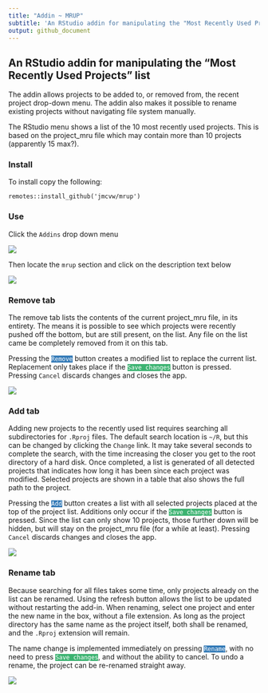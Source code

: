 ```yaml
---
title: "Addin ~ MRUP"
subtitle: 'An RStudio addin for manipulating the "Most Recently Used Projects" list'
output: github_document
---
```


<!-- EDIT IN README.RMD -->

## An RStudio addin for manipulating the "Most Recently Used Projects" list

The addin allows projects to be added to, or removed from, the recent project drop-down menu.
The addin also makes it possible to rename existing projects without navigating file system manually.

The RStudio menu shows a list of the 10 most recently used projects.
This is based on the project_mru file which may contain more than 10 projects (apparently 15 max?).

### Install

To install copy the following:

`remotes::install_github('jmcvw/mrup')`

### Use

Click the `Addins` drop down menu

![](images/addins_menu.PNG)

Then locate the `mrup` section and click on the description text below

![](images/mrup_menu.PNG)

### Remove tab

The remove tab lists the contents of the current project_mru file, in its entirety.
The means it is possible to see which projects were recently pushed off the bottom, but are still present, on the list.
Any file on the list came be completely removed from it on this tab.

Pressing the <code style='background-color:#337ab7; color:white'>Remove</code> button creates a modified list to replace the current list.
Replacement only takes place if the <code style='background-color:#3cb371; color:white'>Save&nbsp;changes</code> button is pressed.
Pressing `Cancel` discards changes and closes the app.

![](images/remove_projects.PNG)

### Add tab

Adding new projects to the recently used list requires searching all subdirectories for `.Rproj` files.
The default search location is `~/R`, but this can be changed by clicking the `Change` link.
It may take several seconds to complete the search, with the time increasing the closer you get to  the root directory of a hard disk.
Once completed, a list is generated of all detected projects that indicates how long it has been since each project was modified. 
Selected projects are shown in a table that also shows the full path to the project.

Pressing the <code style='background-color:#337ab7; color:white'>Add</code> button creates a list with all selected projects placed at the top of the project list.
Additions only occur if the <code style='background-color:#3cb371; color:white'>Save&nbsp;changes</code> button is pressed.
Since the list can only show 10 projects, those further down will be hidden, but will stay on the project_mru file (for a while at least).
Pressing `Cancel` discards changes and closes the app.

![](images/add_projects.PNG)

### Rename tab

Because searching for all files takes some time, only projects already on the list can be renamed.
Using the refresh button allows the list to be updated without restarting the add-in.
When renaming, select one project and enter the new name in the box, without a file extension.
As long as the project directory has the same name as the project itself, both shall be renamed, and the `.Rproj` extension will remain.

The name change is implemented immediately on pressing <code style='background-color:#337ab7; color:white'>Rename</code>, with no need to press <code style='background-color:#3cb371; color:white'>Save&nbsp;changes</code>, and without the ability to cancel.
To undo a rename, the project can be re-renamed straight away.

![](images/rename_projects.PNG)
